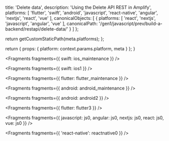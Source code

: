 
  title: 'Delete data',
  description: 'Using the Delete API REST in Amplify',
  platforms: [
    'flutter',
    'swift',
    'android',
    'javascript',
    'react-native',
    'angular',
    'nextjs',
    'react',
    'vue'
  ],
  canonicalObjects: [
    {
      platforms: [
        'react',
        'nextjs',
        'javascript',
        'angular',
        'vue'
      ],
      canonicalPath: '/gen1/javascript/prev/build-a-backend/restapi/delete-data/'
    }
  ]
};

  return getCustomStaticPath(meta.platforms);
};

  return {
    props: {
      platform: context.params.platform,
      meta
    }
  };
}


<Fragments fragments={{ swift: ios_maintenance }} />


<Fragments fragments={{ swift: ios1 }} />


<Fragments fragments={{ flutter: flutter_maintenance }} />


<Fragments fragments={{ android: android_maintenance }} />


<Fragments fragments={{ android: android2 }} />


<Fragments fragments={{ flutter: flutter3 }} />


<Fragments
  fragments={{
    javascript: js0,
    angular: js0,
    nextjs: js0,
    react: js0,
    vue: js0
  }}
/>


<Fragments fragments={{ 'react-native': reactnative0 }} />
